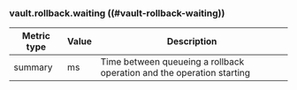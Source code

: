### vault.rollback.waiting ((#vault-rollback-waiting))

Metric type | Value | Description
----------- | ----- | -----------
summary     | ms    | Time between queueing a rollback operation and the operation starting
